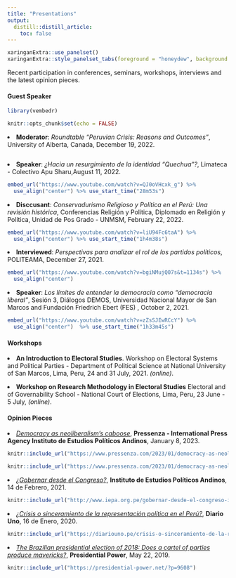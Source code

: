 ```yaml
---
title: "Presentations"
output:
  distill::distill_article:
    toc: false
---
```


```r
xaringanExtra::use_panelset()
xaringanExtra::style_panelset_tabs(foreground = "honeydew", background = "#0F2E3D")
```
Recent participation in conferences, seminars,  workshops,  interviews and the latest opinion pieces. 

::::: {.panelset}

::: {.panel}

#### Guest Speaker {.panel-name}

```r

library(vembedr)

knitr::opts_chunk$set(echo = FALSE)
```
<li> **Moderator**: *Roundtable "Peruvian Crisis: Reasons and Outcomes"*, University of Alberta, Canada, December 19, 2022.</li>
```r

```

<li> **Speaker**: *¿Hacia un resurgimiento de la identidad "Quechua"?*, Limateca - Colectivo Apu Sharu,August 11, 2022.</li>
```r
embed_url("https://www.youtube.com/watch?v=QJ0oVHcxk_g") %>%
  use_align("center") %>% use_start_time("28m53s")
```


<li> **Disccusant**: *Conservadurismo Religioso y Política en el Perú: Una revisión histórica*, Conferencias Religión y Política, Diplomado en Religión y Política, Unidad de Pos Grado - UNMSM, February 22, 2022. </li>
```r
embed_url("https://www.youtube.com/watch?v=liU94Fc6taA") %>%
  use_align("center") %>% use_start_time("1h4m38s")
```

<li> **Interviewed**: *Perspectivas para analizar el rol de los partidos políticos*, POLITEAMA, December 27, 2021. </li>
```r
embed_url("https://www.youtube.com/watch?v=bgiNMujQ07s&t=1134s") %>%
  use_align("center")
```

<li> **Speaker**: *Los límites de entender la democracia como "democracia liberal"*, Sesión 3, Diálogos DEMOS, Universidad Nacional Mayor de San Marcos and Fundación Friedrich Ebert (FES) , October 2, 2021.</li>

```r
embed_url("https://www.youtube.com/watch?v=zZsSJEwRCcY") %>%
  use_align("center")  %>% use_start_time("1h33m45s")
```

:::

::: {.panel}

#### Workshops {.panel-name}

<li>**An Introduction to Electoral Studies**. Workshop on Electoral Systems and
Political Parties - Department of Political Science at National University of San Marcos, Lima, Peru, 24 and 31 July, 2021. *(online)*. </li> \medskip

<li> **Workshop on Research Methodology in Electoral Studies** Electoral
and of Governability School - National Court of Elections, Lima, Peru, 23 June - 5 July, *(online)*. </li> \medskip

:::

::: {.panel}

#### Opinion Pieces {.panel-name}

<li> [*Democracy as neoliberalism’s caboose*](https://www.pressenza.com/2023/01/democracy-as-neoliberalisms-caboose/), **Pressenza - International Press Agency Instituto de Estudios Políticos Andinos**, January 8, 2023. \medskip </li>

```r
knitr::include_url("https://www.pressenza.com/2023/01/democracy-as-neoliberalisms-caboose/")
```

```r
knitr::include_url("https://www.pressenza.com/2023/01/democracy-as-neoliberalisms-caboose/", height = 405)
```


<li> [*¿Gobernar desde el Congreso?*](http://www.iepa.org.pe/gobernar-desde-el-congreso-i-gerson-julcarima-alvarez/), **Instituto de Estudios Políticos Andinos**, 14 de Febrero, 2021. \medskip </li>

```r
knitr::include_url("http://www.iepa.org.pe/gobernar-desde-el-congreso-i-gerson-julcarima-alvarez/")
```

<li> [*¿Crisis o sinceramiento de la representación política en el Perú?*](https://diariouno.pe/crisis-o-sinceramiento-de-la-representacion-politica-en-el-peru/), **Diario Uno**, 16 de Enero, 2020. \medskip </li>


```r
knitr::include_url("https://diariouno.pe/crisis-o-sinceramiento-de-la-representacion-politica-en-el-peru/")
```


<li> [*The Brazilian presidential election of 2018: Does a cartel of parties produce mavericks?*](https://presidential-power.net/?p=9608), **Presidential Power**, May 22, 2019. \medskip </li>   

```r
knitr::include_url("https://presidential-power.net/?p=9608")
```

:::

:::::
